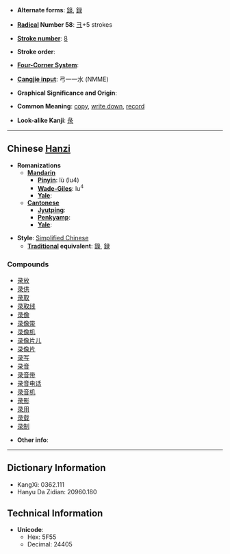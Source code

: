* '''Alternate forms''': [[錄]], [[録]]

* '''[[Wiktionary:Chinese radical index| Radical]] Number 58''': [[Wiktionary:Chinese radical index 彐|彐]]+5 strokes

* '''[[Wiktionary:Chinese total strokes index|Stroke number]]''': [[Wiktionary:Chinese total strokes index 8|8]]

* '''Stroke order''': 

* '''[[Wiktionary:Chinese four corner index|Four-Corner System]]''': 

* '''[[Wiktionary:Chinese Cangjie index|Cangjie input]]''': 弓一一水 (NMME)

* '''Graphical Significance and Origin''': 

* '''Common Meaning''': [[copy]], [[write down]], [[record]]

* '''Look-alike Kanji''': [[彔]]
----

== Chinese [[Hanzi]] ==

* '''Romanizations'''
** '''[[Mandarin]]'''
*** '''[[Pinyin]]''': lù (lu4)
*** '''[[Wade-Giles]]''': lu<sup>4</sup>
*** '''[[Yale]]''': 
** '''[[Cantonese]]'''
*** '''[[Jyutping]]''':
*** '''[[Penkyamp]]''': 
*** '''[[Yale]]''': 

* '''Style''': [[Simplified Chinese]] 
** '''[[Traditional Chinese|Traditional]] equivalent''': [[錄]], [[録]]

===Compounds===
*[[录放]]
*[[录供]]
*[[录取]]
*[[录取线]]
*[[录像]]
*[[录像带]]
*[[录像机]]
*[[录像片儿]]
*[[录像片]]
*[[录写]]
*[[录音]]
*[[录音带]]
*[[录音电话]]
*[[录音机]]
*[[录影]]
*[[录用]]
*[[录载]]
*[[录制]]

* '''Other info''': 

----

== Dictionary Information ==

* KangXi: 0362.111
* Hanyu Da Zidian: 20960.180

== Technical Information ==

* '''Unicode''':
** Hex: 5F55
** Decimal: 24405